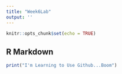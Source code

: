 ```yaml
---
title: "Week6Lab"
output: ''
---
```


```r
knitr::opts_chunk$set(echo = TRUE)
```

## R Markdown
```r
print("I'm Learning to Use Github...Boom")
```

